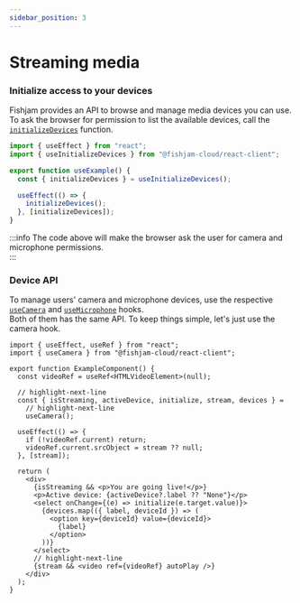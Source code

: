```yaml
---
sidebar_position: 3
---
```


# Streaming media

### Initialize access to your devices

Fishjam provides an API to browse and manage media devices you can use.  
To ask the browser for permission to list the available devices,
call the [`initializeDevices`](/api/web/functions/useInitializeDevices#initializedevices) function.

```ts
import { useEffect } from "react";
import { useInitializeDevices } from "@fishjam-cloud/react-client";

export function useExample() {
  const { initializeDevices } = useInitializeDevices();

  useEffect(() => {
    initializeDevices();
  }, [initializeDevices]);
}
```

:::info
The code above will make the browser ask the user for camera and microphone permissions.  
:::

### Device API

To manage users' camera and microphone devices, use the respective [`useCamera`](/api/web/functions/useCamera)
and [`useMicrophone`](/api/web/functions/useMicrophone) hooks.  
Both of them has the same API. To keep things simple, let's just use the camera hook.

```tsx
import { useEffect, useRef } from "react";
import { useCamera } from "@fishjam-cloud/react-client";

export function ExampleComponent() {
  const videoRef = useRef<HTMLVideoElement>(null);

  // highlight-next-line
  const { isStreaming, activeDevice, initialize, stream, devices } =
    // highlight-next-line
    useCamera();

  useEffect(() => {
    if (!videoRef.current) return;
    videoRef.current.srcObject = stream ?? null;
  }, [stream]);

  return (
    <div>
      {isStreaming && <p>You are going live!</p>}
      <p>Active device: {activeDevice?.label ?? "None"}</p>
      <select onChange={(e) => initialize(e.target.value)}>
        {devices.map(({ label, deviceId }) => (
          <option key={deviceId} value={deviceId}>
            {label}
          </option>
        ))}
      </select>
      // highlight-next-line
      {stream && <video ref={videoRef} autoPlay />}
    </div>
  );
}
```
